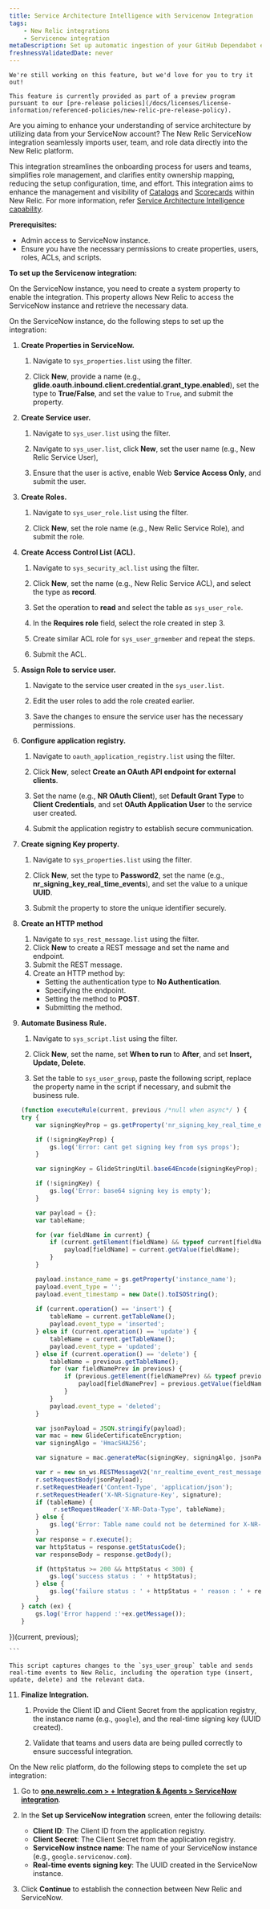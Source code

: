 ```yaml
---
title: Service Architecture Intelligence with Servicenow Integration
tags:
    - New Relic integrations
    - Servicenow integration
metaDescription: Set up automatic ingestion of your GitHub Dependabot events by using webhook for ongoing ingestion.
freshnessValidatedDate: never
---
```


<Callout title="PREVIEW">

    We're still working on this feature, but we'd love for you to try it out!

    This feature is currently provided as part of a preview program pursuant to our [pre-release policies](/docs/licenses/license-information/referenced-policies/new-relic-pre-release-policy).
</Callout>


Are you aiming to enhance your understanding of service architecture by utilizing data from your ServiceNow account? The New Relic ServiceNow integration seamlessly imports user, team, and role data directly into the New Relic platform.

This integration streamlines the onboarding process for users and teams, simplifies role management, and clarifies entity ownership mapping, reducing the setup configuration, time, and effort. This integration aims to enhance the management and visibility of [Catalogs](/docs/service-architecture-intelligence/catalogs/catalogs) and [Scorecards](/docs/service-architecture-intelligence/scorecards/getting-started) within New Relic. For more information, refer [Service Architecture Intelligence capability](/docs/service-architecture-intelligence/getting-started). 


**Prerequisites:**

* Admin access to ServiceNow instance.
* Ensure you have the necessary permissions to create properties, users, roles, ACLs, and scripts.


**To set up the Servicenow integration:**

On the ServiceNow instance, you need to create a system property to enable the integration. This property allows New Relic to access the ServiceNow instance and retrieve the necessary data. 

On the ServiceNow instance, do the following steps to set up the integration:

1. **Create Properties in ServiceNow.**

    1. Navigate to `sys_properties.list` using the filter.
    
    2. Click **New**, provide a name (e.g., **glide.oauth.inbound.client.credential.grant_type.enabled**), set the type to **True/False**, and set the value to `True`, and submit the property.

2. **Create Service user.**

    1. Navigate to `sys_user.list` using the filter.
    
    2. Navigate to `sys_user.list`, click **New**, set the user name (e.g., New Relic Service User), 
    
    3. Ensure that the user is active, enable Web **Service Access Only**, and submit the user.

3. **Create Roles.**
    1. Navigate to `sys_user_role.list` using the filter.
    
    2. Click **New**, set the role name (e.g., New Relic Service Role), and submit the role.

4. **Create Access Control List (ACL).**

    1. Navigate to `sys_security_acl.list` using the filter.
    
    2. Click **New**, set the name (e.g., New Relic Service ACL), and select the type as **record**.
    
    3. Set the operation to **read** and select the table as `sys_user_role`.
    
    4. In the **Requires role** field, select the role created in step 3.
    5. Create similar ACL role for `sys_user_grmember` and repeat the steps.
     
    6. Submit the ACL.

5. **Assign Role to service user.**

    1. Navigate to the service user created in the `sys_user.list`.
    
    2. Edit the user roles to add the role created earlier.
    
    3. Save the changes to ensure the service user has the necessary permissions.

6. **Configure application registry.**

    1. Navigate to `oauth_application_registry.list` using the filter.
    
    2. Click **New**, select **Create an OAuth API endpoint for external clients**.
    
    3. Set the name (e.g., **NR OAuth Client**), set **Default Grant Type** to **Client Credentials**, and set **OAuth Application User** to the service user created.
    
    4. Submit the application registry to establish secure communication.

7. **Create signing Key property.**

    1. Navigate to `sys_properties.list` using the filter.
    
    2. Click **New**, set the type to **Password2**, set the name (e.g., **nr_signing_key_real_time_events**), and set the value to a unique **UUID**.
    
    3. Submit the property to store the unique identifier securely.

    
9. **Create an HTTP method**

    1. Navigate to `sys_rest_message.list` using the filter.
    2. Click **New** to create a REST message and set the name and endpoint.
    3. Submit the REST message.
    4. Create an HTTP method by:
        - Setting the authentication type to **No Authentication**.
        - Specifying the endpoint.
        - Setting the method to **POST**.
        - Submitting the method.
10. **Automate Business Rule.**

    1. Navigate to `sys_script.list` using the filter.
    
    2. Click **New**, set the name, set **When to run** to **After**, and set **Insert, Update, Delete**.
    
    3. Set the table to `sys_user_group`, paste the following script, replace the property name in the script if necessary, and submit the business rule.
    
    ```javascript
    (function executeRule(current, previous /*null when async*/ ) {
    try {
        var signingKeyProp = gs.getProperty('nr_signing_key_real_time_events');

        if (!signingKeyProp) {
            gs.log('Error: cant get signing key from sys props');
        }

		var signingKey = GlideStringUtil.base64Encode(signingKeyProp);

        if (!signingKey) {
            gs.log('Error: base64 signing key is empty');
        }

        var payload = {};
        var tableName;

        for (var fieldName in current) {
            if (current.getElement(fieldName) && typeof current[fieldName] !== 'function') {
                payload[fieldName] = current.getValue(fieldName);
            }
        }

        payload.instance_name = gs.getProperty('instance_name');
        payload.event_type = '';
        payload.event_timestamp = new Date().toISOString();
      
        if (current.operation() == 'insert') {
            tableName = current.getTableName();
            payload.event_type = 'inserted';
        } else if (current.operation() == 'update') {
            tableName = current.getTableName();
            payload.event_type = 'updated';
        } else if (current.operation() == 'delete') {
            tableName = previous.getTableName();
            for (var fieldNamePrev in previous) {
                if (previous.getElement(fieldNamePrev) && typeof previous[fieldNamePrev] !== 'function') {
                    payload[fieldNamePrev] = previous.getValue(fieldNamePrev);
                }
            }
            payload.event_type = 'deleted';
        }

        var jsonPayload = JSON.stringify(payload);
		var mac = new GlideCertificateEncryption;
		var signingAlgo = 'HmacSHA256';

        var signature = mac.generateMac(signingKey, signingAlgo, jsonPayload);

        var r = new sn_ws.RESTMessageV2('nr_realtime_event_rest_message', 'post_nr_realtime_event_rest_message');
        r.setRequestBody(jsonPayload);
        r.setRequestHeader('Content-Type', 'application/json');
        r.setRequestHeader('X-NR-Signature-Key', signature);
        if (tableName) {
             r.setRequestHeader('X-NR-Data-Type', tableName);
        } else {
            gs.log('Error: Table name could not be determined for X-NR-Data-Type header.');
        }
        var response = r.execute();
        var httpStatus = response.getStatusCode();
        var responseBody = response.getBody();

        if (httpStatus >= 200 && httpStatus < 300) {
            gs.log('success status : ' + httpStatus);
        } else {
            gs.log('failure status : ' + httpStatus + ' reason : ' + responseBody);
        }
    } catch (ex) {
        gs.log('Error happend :'+ex.getMessage());
    }

})(current, previous);

    ```

    This script captures changes to the `sys_user_group` table and sends real-time events to New Relic, including the operation type (insert, update, delete) and the relevant data.

11. **Finalize Integration.**

    1. Provide the Client ID and Client Secret from the application registry, the instance name (e.g., `google`), and the real-time signing key (UUID created).
    
    2. Validate that teams and users data are being pulled correctly to ensure successful integration.
    
On the New relic platform, do the following steps to complete the set up integration:

1. Go to **[one.newrelic.com > + Integration & Agents > ServiceNow integration](https://one.newrelic.com/marketplace/install-data-source?state=9306060d-b674-b245-083e-ff8d42765e0d)**.
2. In the **Set up ServiceNow integration** screen, enter the following details:

    - **Client ID**: The Client ID from the application registry.
    - **Client Secret**: The Client Secret from the application registry.
    - **ServiceNow instnce name**: The name of your ServiceNow instance (e.g., `google.servicenow.com`).
    - **Real-time events signing key**: The UUID created in the ServiceNow instance.

3. Click **Continue** to establish the connection between New Relic and ServiceNow.

